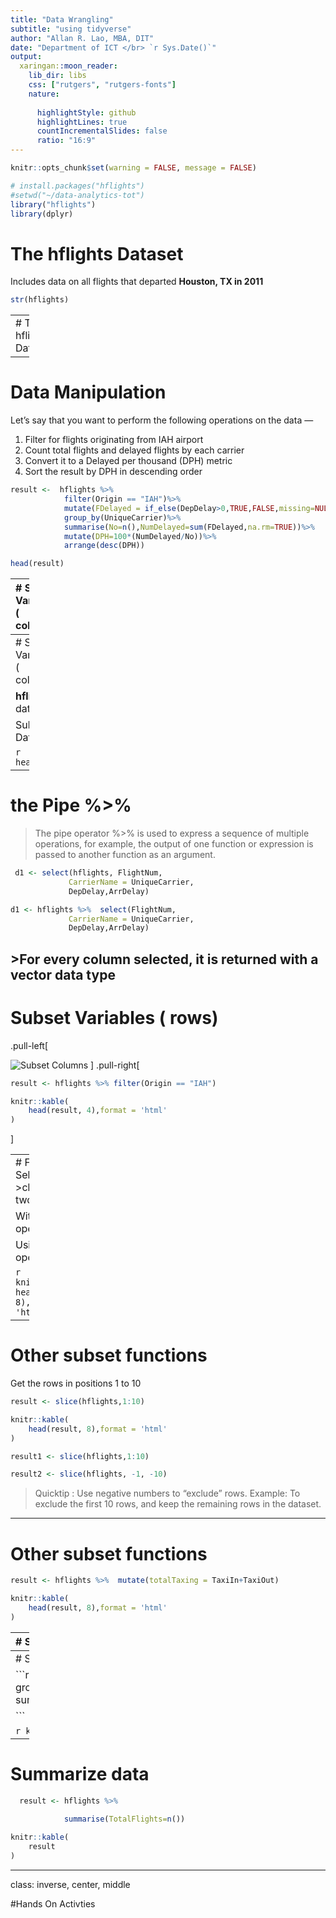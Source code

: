 ```yaml
---
title: "Data Wrangling"
subtitle: "using tidyverse"
author: "Allan R. Lao, MBA, DIT"
date: "Department of ICT </br> `r Sys.Date()`"
output:
  xaringan::moon_reader:
    lib_dir: libs
    css: ["rutgers", "rutgers-fonts"]
    nature:
     
      highlightStyle: github
      highlightLines: true
      countIncrementalSlides: false
      ratio: "16:9"
---
```

```r
knitr::opts_chunk$set(warning = FALSE, message = FALSE) 
```


```r
# install.packages("hflights")
#setwd("~/data-analytics-tot")
library("hflights")
library(dplyr)
```


# The hflights Dataset
Includes data on all flights that departed **Houston, TX in 2011**

```r
str(hflights)
```
---
# The hflights Dataset
```r
knitr::kable(
    head(hflights, 10),format = 'html'
)
```

---

# Data Manipulation
Let’s say that you want to perform the following operations on the data —

1. Filter for flights originating from IAH airport
2. Count total flights and delayed flights by each carrier
3. Convert it to a Delayed per thousand (DPH) metric
4. Sort the result by DPH in descending order

```r

result <-  hflights %>%
            filter(Origin == "IAH")%>%
            mutate(FDelayed = if_else(DepDelay>0,TRUE,FALSE,missing=NULL))%>%
            group_by(UniqueCarrier)%>%
            summarise(No=n(),NumDelayed=sum(FDelayed,na.rm=TRUE))%>%
            mutate(DPH=100*(NumDelayed/No))%>%
            arrange(desc(DPH))

```




```r
head(result)
```

---
# Subset Variables ( columns) 

.pull-left[

![Subset Columns](https://raw.githubusercontent.com/allanlao/data-analytics-tot/master/activities/data-wrangling/subset-columns.png)
]
.pull-right[
```r
  d1 <- select(hflights, FlightNum,
             CarrierName = UniqueCarrier, 
             DepDelay,ArrDelay)

  d2 <-select(hflights, FlightNum,
            CarrierName = UniqueCarrier, 
            contains("Delay"))
```


```r
 head(d1)
```


]

---
# Subset Variables ( columns) 

**hflights** data
```r
knitr::kable(
    head(hflights, 5),format = 'html'
)
```


Subset Data
```r
 d3 <- select(hflights,1:5)
```

```r
 head(d3)
```

---

# the Pipe %>% 

> The pipe operator %>% is used to express a sequence of multiple operations, for example, the output of one function or expression is passed to another function as an argument.


```r
 d1 <- select(hflights, FlightNum,
             CarrierName = UniqueCarrier, 
             DepDelay,ArrDelay)

```

```r
d1 <- hflights %>%  select(FlightNum,
             CarrierName = UniqueCarrier, 
             DepDelay,ArrDelay)

```

>For every column selected, it is returned with a **vector** data type
---
# Subset Variables ( rows) 

.pull-left[

![Subset Columns](https://github.com/allanlao/data-analytics-tot/blob/master/activities/data-wrangling/subset-rows.png?raw=true)
]
.pull-right[
```r
result <- hflights %>% filter(Origin == "IAH")

```

```r
knitr::kable(
    head(result, 4),format = 'html'
)
```



]

---
# Filter and Select
>chaining two functions


Without pipe operator
```r
r1 <-  filter(hflights,Origin == "IAH")
result <-   select(r1, FlightNum, CarrierName = UniqueCarrier, Origin)
```

Using pipe operator
```r
result <- hflights %>% filter(Origin == "IAH") %>%  select( FlightNum, CarrierName = UniqueCarrier, Origin)
```

```r
knitr::kable(
    head(result, 8),format = 'html'
)
```

---

# Other subset functions

Get the rows in positions 1 to 10

```r

result <- slice(hflights,1:10)

```

```r
knitr::kable(
    head(result, 8),format = 'html'
)
```

```r
result1 <- slice(hflights,1:10)

result2 <- slice(hflights, -1, -10)
```

>Quicktip : Use negative numbers to “exclude” rows. Example: To exclude the first 10 rows, and keep the remaining rows in the dataset.

---

# Other subset functions

```r
result <- hflights %>%  mutate(totalTaxing = TaxiIn+TaxiOut)
```


```r
knitr::kable(
    head(result, 8),format = 'html'
)
```

---
# Simple aggregation

.pull-left[
![](https://github.com/allanlao/data-analytics-tot/blob/master/activities/data-wrangling/summarize.png?raw=true)


]

.pull-right[
![](https://github.com/allanlao/data-analytics-tot/blob/master/activities/data-wrangling/group.png?raw=true)

```r
  result <- hflights %>%
            group_by(UniqueCarrier)%>%
            summarise(TotalFlights=n())

```


```r
knitr::kable(
    head(result, 8),format = 'html'
)
```
]
---
# Summarize  data

```r
  result <- hflights %>%
            group_by(UniqueCarrier)%>%
            summarise(TotalFlights=n())

```


```r
knitr::kable(
   result
)
```
---
# Summarize  data

```r
  result <- hflights %>%
        
            summarise(TotalFlights=n())

```


```r
knitr::kable(
    result
)
```

---
class: inverse, center, middle

#Hands On Activties